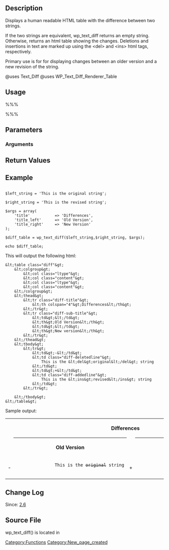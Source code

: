 == Description ==

Displays a human readable HTML table with the difference between two strings.

If the two strings are equivalent, wp_text_diff returns an empty string. Otherwise, returns an html table showing the changes. Deletions and insertions in text are marked up using the &lt;del&gt; and &lt;ins&gt; html tags, respectively.

Primary use is for for displaying changes between an older version and a new revision of the string.

@uses Text_Diff
@uses WP_Text_Diff_Renderer_Table

== Usage ==

%%%<?php wp_text_diff( $left_string, $right_string, $args ); ?>%%%

== Parameters ==

{{Parameter|$left_string|string|"old" (left) version of string.|required}}

{{Parameter|$right_string|string|"new" (right) version of string.|required}}

{{Parameter|$args|string|array|Optional. Change 'title', 'title_left', and 'title_right' defaults.|optional|null}}

=== Arguments ===

{{Parameter|title|string|Optional. Default is an empty string. Sets the title for the diff table.|optional|null}}

{{Parameter|title_left|string|Optional. Default is an empty string. Sets the title for the left column (old version) of the diff table.|optional|null}}

{{Parameter|title_right|string|Optional. Default is an empty string. Sets the title for the right column (new version) of the diff table.|optional|null}}

== Return Values ==

{{Return||string|Empty string if strings are equivalent or an HTML table of differences.}}

==Example==

<pre>

$left_string = 'This is the original string';

$right_string = 'This is the revised string';

$args = array(
	'title'           => 'Differences',
	'title_left'      => 'Old Version',
	'title_right'     => 'New Version'
);

$diff_table = wp_text_diff($left_string,$right_string, $args);

echo $diff_table;

</pre>

This will output the following html:
<pre>
&lt;table class="diff"&gt;
	&lt;colgroup&gt;
		&lt;col class="ltype"&gt;
		&lt;col class="content"&gt;
		&lt;col class="ltype"&gt;
		&lt;col class="content"&gt;
	&lt;/colgroup&gt;
	&lt;thead&gt;
		&lt;tr class="diff-title"&gt;
			&lt;th colspan="4"&gt;Differences&lt;/th&gt;
		&lt;/tr&gt;
		&lt;tr class="diff-sub-title"&gt;
			&lt;td&gt;&lt;/td&gt;
			&lt;th&gt;Old Version&lt;/th&gt;
			&lt;td&gt;&lt;/td&gt;
			&lt;th&gt;New version&lt;/th&gt;
		&lt;/tr&gt;
	&lt;/thead&gt;
	&lt;tbody&gt;
		&lt;tr&gt;
			&lt;td&gt;-&lt;/td&gt;
			&lt;td class="diff-deletedline"&gt;
				This is the &lt;del&gt;original&lt;/del&gt; string
			&lt;/td&gt;
			&lt;td&gt;+&lt;/td&gt;
			&lt;td class="diff-addedline"&gt;
				This is the &lt;ins&gt;revised&lt;/ins&gt; string
			&lt;/td&gt;
		&lt;/tr&gt;

	&lt;/tbody&gt;
&lt;/table&gt;

</pre>

Sample output:

<table class="diff">
		<tr class="diff-title">
			<th colspan="4">Differences</th>
		</tr>
		<tr class="diff-sub-title">
			<td></td>
			<th>Old Version</th>
			<td></td>
			<th>New version</th>
		</tr>
		<tr>
			<td>-</td>
			<td class="diff-deletedline">
				This is the <del>original</del> string
			</td>
			<td>+</td>
			<td class="diff-addedline">
				This is the <ins>revised</ins> string
			</td>
		</tr>
</table>

== Change Log ==

Since: [[Version 2.6|2.6]]

== Source File ==

wp_text_diff() is located in {{Trac|wp-includes/pluggable.php}}

[[Category:Functions]]

[[Category:New_page_created]]